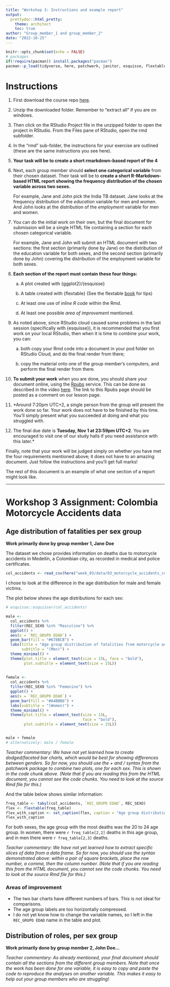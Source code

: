 ```yaml
---
title: "Workshop 3: Instructions and example report"
output:
  prettydoc::html_pretty:
    theme: architect
    toc: true
author: "Group_member_1 and group_member_2"
date: "2022-10-25"
---
```


```r
knitr::opts_chunk$set(echo = FALSE)
# packages
if(!require(pacman)) install.packages("pacman")
pacman::p_load(tidyverse, here, patchwork, janitor, esquisse, flextable)
```

# Instructions

1.  First download the course repo [here](https://minhaskamal.github.io/DownGit/#/home?url=https://github.com/the-graph-courses/rbp_cohort_0_materials){target="_blank"}.

2.  Unzip the downloaded folder. Remember to "extract all" if you are on windows.

3.  Then click on the RStudio Project file in the unzipped folder to open the project in RStudio. From the Files pane of RStudio, open the rmd subfolder.

4.  In the "rmd" sub-folder, the instructions for your exercise are outlined (these are the same instructions you see here).

5.  **Your task will be to create a short rmarkdown-based report of the 4**

6.  Next, each group member should **select one categorical variable** from their chosen dataset. Their task will be to **create a short R-Markdown-based HTML report showing the frequency distribution of the chosen variable across two sexes.**

    For example, Jane and John pick the India TB dataset. Jane looks at the frequency distribution of the *education* variable for men and women. And John looks at the distribution of the *employment* variable for men and women.

7.  You can do the initial work on their own, but the final document for submission will be a single HTML file containing a section for each chosen categorical variable.

    For example, Jane and John will submit an HTML document with two sections: the first section (primarily done by Jane) on the distribution of the education variable for both sexes, and the second section (primarily done by John) covering the distribution of the employment variable for both sexes.

8.  **Each section of the report must contain these four things:**

    a.  A plot created with {ggplot2}/{esquisse}

    b.  A table created with {flextable} (See the flextable [book](https://ardata-fr.github.io/flextable-book/){target="_blank"} for tips)

    c.  At least one use of *inline R code* within the Rmd.

    d.  At least one possible *area of improvement* mentioned.

9.  As noted above, since RStudio cloud caused some problems in the last session (specifically with {esquisse}), it is recommended that you first work on your local RStudio, then when it is time to combine your work, you can:

    a.  both copy your Rmd code into a document in your pod folder on RStudio Cloud, and do the final render from there;

    b.  copy the material onto one of the group member's computers, and perform the final render from there.

10. **To submit your work** when you are done, you should share your document online, using the [Rpubs](https://rpubs.com/){target="_blank"} service. This can be done as described in the video [here](https://www.youtube.com/watch?v=GJ36zamYVLg&ab_channel=EEHolmes-DataScience){target="_blank"}. The link to this Rpubs page should be posted as a comment on our lesson page.

11. \*Around 7:20pm UTC+2, a single person from the group will present the work done so far. Your work does not have to be finished by this time. You'll simply present what you succeeded at doing and what you struggled with.

12. The final due date is **Tuesday, Nov 1 at 23:59pm UTC+2**. You are encouraged to visit one of our study halls if you need assistance with this later.\*

Finally, note that your work will be judged simply on whether you have met the four requirements mentioned above; it does not have to an amazing document. Just follow the instructions and you'll get full marks!

The rest of this document is an example of what one section of a report might look like.

------------------------------------------------------------------------

# Workshop 3 Assignment: Colombia Motorcycle Accidents data

## Age distribution of fatalities per sex group

**Work primarily done by group member 1, Jane Doe**

The dataset we chose provides information on deaths due to motorcycle accidents in Medellín, a Colombian city, as recorded in medical and police certificates.

```r
col_accidents <- read_csv(here("week_03/data/03_motorcycle_accidents_colombia.csv"))
```

I chose to look at the difference in the age distribution for male and female victims.

The plot below shows the age distributions for each sex:

```r
# esquisse::esquisser(col_accidents)

male <-
  col_accidents %>%
  filter(REC_SEXO %in% "Masculino") %>%
  ggplot() +
  aes(x = `REC_GRUPO EDAD`) +
  geom_bar(fill = "#678BCB") +
  labs(title = "Age group distribution of fatalities from motorcycle accidents",
       subtitle = "(Men)") +
  theme_minimal() +
  theme(plot.title = element_text(size = 15L, face = "bold"),
        plot.subtitle = element_text(size = 15L))
  
  
female <-
  col_accidents %>%
  filter(REC_SEXO %in% "Femenino") %>%
  ggplot() +
  aes(x = `REC_GRUPO EDAD`) +
  geom_bar(fill = "#A4BBB6") +
  labs(subtitle = "(Women)") +
  theme_minimal() +
  theme(plot.title = element_text(size = 15L,
                                  face = "bold"),
        plot.subtitle = element_text(size = 15L))


male + female
# alternatively: male / female
```

*Teacher commentary: We have not yet learned how to create dodged/faceted bar charts, which would be best for showing differences between genders. So for now, you should use the + and / syntax from the patchwork package to combine two plots, one for each sex. This is shown in the code chunk above. (Note that if you are reading this from the HTML document, you cannot see the code chunks. You need to look at the source Rmd file for this.)*

And the table below shows similar information:

```r
freq_table <- tabyl(col_accidents, `REC_GRUPO EDAD`, REC_SEXO)
flex <- flextable(freq_table)
flex_with_caption <- set_caption(flex, caption = "Age group distribution of fatalities from motorcycle accidents")
flex_with_caption
```

For both sexes, the age group with the most deaths was the 20 to 24 age group. In women, there were `r freq_table[2,2]` deaths in this age group, and in men there were `r freq_table[2,3]` deaths.

*Teacher commentary: We have not yet learned how to extract specific slices of data from a data frame. So for now, you should use the syntax demonstrated above: within a pair of square brackets, place the row number, a comma, then the column number. (Note that if you are reading this from the HTML document, you cannot see the code chunks. You need to look at the source Rmd file for this.)*

### Areas of improvement

-   The two bar charts have different numbers of bars. This is not ideal for comparisons.
-   The age group labels are too horizontally compressed.
-   I do not yet know how to change the variable names, so I left in the `REC_GRUPO EDAD` name in the table and plot.

## Distribution of roles, per sex group

**Work primarily done by group member 2, John Doe...**

*Teacher commentary: As already mentioned, your final document should contain all the sections from the different group members. Note that once the work has been done for one variable, it is easy to copy and paste the code to reproduce the analyses on another variable. This makes it easy to help out your group members who are struggling!*
